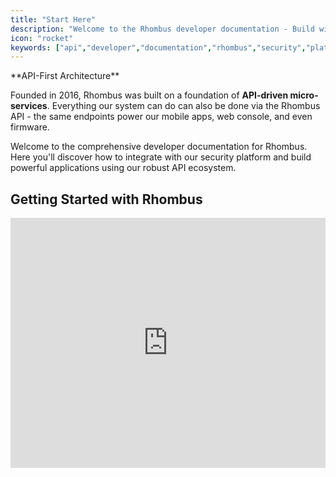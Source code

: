 ```yaml
---
title: "Start Here"
description: "Welcome to the Rhombus developer documentation - Build with our API-first security platform"
icon: "rocket"
keywords: ["api","developer","documentation","rhombus","security","platform"]
---
```



<Info>
  **API-First Architecture**

  Founded in 2016, Rhombus was built on a foundation of **API-driven micro-services**. Everything our system can do can also be done via the Rhombus API - the same endpoints power our mobile apps, web console, and even firmware.
</Info>

Welcome to the comprehensive developer documentation for Rhombus. Here you'll discover how to integrate with our security platform and build powerful applications using our robust API ecosystem.

## Getting Started with Rhombus

<iframe width="100%" height="400" src="https://www.youtube.com/embed/7CbqXlYp3YU" title="Rhombus API Introduction" frameBorder="0" allow="accelerometer; autoplay; clipboard-write; encrypted-media; gyroscope; picture-in-picture" allowFullScreen style={{ borderRadius:"8px" }} />

## Why Choose Rhombus API?

<CardGroup cols={2}>
  <Card title="API-First Design" icon="building">
    Every feature is API-accessible from day one. Our internal tools use the same APIs you'll integrate with.
  </Card>
  <Card title="OpenAPI 3.0 Specification" icon="file-code">
    Human and machine-readable specifications with client library support for most programming languages.
  </Card>
  <Card title="Enterprise Security" icon="shield-check">
    Certificate-based and token-based authentication options with comprehensive security features.
  </Card>
  <Card title="JSON over HTTPS" icon="bolt">
    Simple, standardized communication using JSON payloads over secure HTTPS POST requests.
  </Card>
</CardGroup>

## What's Available

<CardGroup cols={2}>
  <Card title="API Reference" icon="book" href="/api-reference/endpoint/access-control/accesscontrol-adduserstoaccesscontrolgroup">
    Complete API documentation with endpoints, parameters, and examples
  </Card>
  <Card title="OpenAPI Specification" icon="code" href="https://api2.rhombussystems.com/api/openapi/public.json">
    Download our machine-readable API specification for code generation
  </Card>
</CardGroup>

## Integration Options

<Tabs>
  <Tab title="HTTP Client">
    ```javascript JavaScript/Node.js
    // JavaScript/Node.js example
    const response = await fetch('https://api2.rhombussystems.com/api/endpoint', {
      method: 'POST',
      headers: {
        'Content-Type': 'application/json',
        'x-auth-scheme': 'api-token',
        'x-auth-apikey': 'YOUR_API_KEY'
      },
      body: JSON.stringify({
        // Your request data
      })
    });
    
    const data = await response.json();
    ```
  </Tab>
  <Tab title="Generated SDKs">
    ```bash Generate Client Libraries
    # Generate client libraries using OpenAPI Generator
    openapi-generator-cli generate \
      -i https://api2.rhombussystems.com/api/openapi/public.json \
      -g python \
      -o ./rhombus-python-client
    
    # Or use other generators: java, csharp, go, php, etc.
    ```
  </Tab>
  <Tab title="cURL Examples">
    ```bash cURL
    # Basic API request with token authentication
    curl -X POST \
      -H "Content-Type: application/json" \
      -H "x-auth-scheme: api-token" \
      -H "x-auth-apikey: YOUR_API_KEY" \
      -d '{"key": "value"}' \
      https://api2.rhombussystems.com/api/endpoint
    ```
  </Tab>
</Tabs>

## Quick Start Path

<Steps>
  <Step title="Get Your API Credentials">
    Navigate to the [Rhombus Console](https://console.rhombussystems.com/settings/api-management/) and generate your first API key. Choose between token-based (easier) or certificate-based (more secure) authentication.
  </Step>
  <Step title="Make Your First Request">
    Test your connection with a simple API call to verify your authentication setup is working correctly.
  </Step>
  <Step title="Explore the Documentation">
    Browse our comprehensive API reference to discover all available endpoints and capabilities for your integration.
  </Step>
  <Step title="Join the Community">
    Connect with other developers, ask questions, and share your experiences in our developer community.
  </Step>
</Steps>

## What You Can Build

<CardGroup cols={3}>
  <Card title="Camera Management" icon="video">
    Stream live video, retrieve recordings, manage camera settings, and access metadata
  </Card>
  <Card title="Access Control" icon="key">
    Manage doors, users, credentials, and access events across your facilities
  </Card>
  <Card title="Environmental Monitoring" icon="temperature-half">
    Monitor temperature, humidity, air quality, and other environmental conditions
  </Card>
  <Card title="Analytics & Insights" icon="chart-line">
    Access AI-powered analytics, people counting and object detection
  </Card>
  <Card title="Event Management" icon="bell">
    Create custom workflows, manage notifications, and respond to security events
  </Card>
  <Card title="Device Administration" icon="server">
    Configure devices, manage firmware updates, and monitor system health
  </Card>
</CardGroup>

## Developer Community

<Info>
  **Connect with Fellow Developers**

  Join our vibrant developer community at [**rhombus.community**](https://rhombus.community) to get help, share experiences, and stay updated with the latest developments.
</Info>

### What You'll Find in Our Community:

- **Developer Support** - Get help from Rhombus engineers and experienced community members
- **Product Updates** - Stay informed about new API features and platform updates
- **Integration Examples** - Share and discover real-world implementation patterns
- **Troubleshooting** - Collaborative problem-solving for integration challenges
- **Best Practices** - Learn from successful deployments and optimization techniques

<CardGroup cols={2}>
  <Card title="Visit Developer Community" icon="users" href="https://rhombus.community">
    Our community is the fastest way to get answers from both Rhombus engineers and fellow developers who have solved similar challenges.
  </Card>
  <Card title="Rhombus Console" icon="desktop" href="https://console.rhombussystems.com">
    Manage API keys, configure settings, and access your Rhombus system
  </Card>
</CardGroup>

## Base URL & Authentication

All API requests are made to our base URL:

```
https://api2.rhombussystems.com
```

Include your API key in every request header:

```json
{
  "x-auth-apikey": "YOUR_API_KEY",
  "x-auth-scheme": "api-token"
}
```

<Warning>
  Store your API key securely - it provides full access to your organization's data.
</Warning>

## Ready to Build?

Whether you're building a simple integration or a complex security platform, Rhombus provides the tools and community support you need to succeed. Start with our Quick Start Guide and join thousands of developers already building with Rhombus.

<CardGroup cols={2}>
  <Card title="Explore the API" icon="rocket" href="/api-reference/endpoint/access-control/accesscontrol-adduserstoaccesscontrolgroup">
    Browse our comprehensive API documentation to start building
  </Card>
  <Card title="Ask Questions" icon="comments" href="https://rhombus.community">
    Join our community and get help from experts
  </Card>
</CardGroup>

<Note>
  This documentation is automatically updated nightly from our production API specification to ensure accuracy and completeness.
</Note>